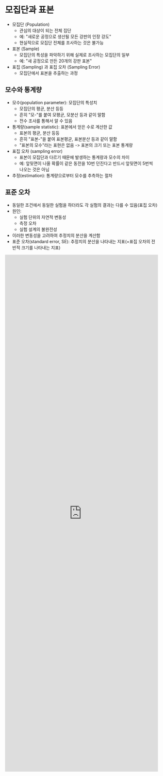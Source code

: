 # 모집단과 표본


  * 모집단 (Population)
      * 관심의 대상이 되는 전체 집단
      * 예: "새로운 공정으로 생산될 모든 강판의 인장 강도"
      * 현실적으로 모집단 전체를 조사하는 것은 불가능
  * 표본 (Sample)
      * 모집단의 특성을 파악하기 위해 실제로 조사하는 모집단의 일부
      * 예: "새 공정으로 만든 20개의 강판 표본"
  * 표집 (Sampling) 과 표집 오차 (Sampling Error)
      * 모집단에서 표본을 추출하는 과정



## 모수와 통계량

* 모수(population parameter): 모집단의 특성치
  * 모집단의 평균, 분산 등등
  * 흔히 "모-"를 붙여 모평균, 모분산 등과 같이 말함
  * 전수 조사를 통해서 알 수 있음
* 통계량(sample statistic): 표본에서 얻은 수로 계산한 값
  * 표본의 평균, 분산 등등
  * 흔히 "표본-"을 붙여 표본평균, 표본분산 등과 같이 말함
  * "표본의 모수"라는 표현은 없음 -> 표본의 크기 또는 표본 통계량
* 표집 오차 (sampling error)
  * 표본이 모집단과 다르기 때문에 발생하는 통계량과 모수의 차이
  * 예: 앞뒷면이 나올 확률이 같은 동전을 10번 던진다고 반드시 앞뒷면이 5번씩 나오는 것은 아님
* 추정(estimation): 통계량으로부터 모수를 추측하는 절차


## 표준 오차

- 동일한 조건에서 동일한 실험을 하더라도 각 실험의 결과는 다를 수 있음(표집 오차)
- 원인:
  - 실험 단위의 자연적 변동성
  - 측정 오차
  - 실험 설계의 불완전성
- 이러한 변동성을 고려하여 추정치의 분산을 계산함
- 표준 오차(standard error, SE): 추정치의 분산을 나타내는 지표(=표집 오차의 전반적 크기를 나타내는 지표)

<iframe src="https://tally.so/embed/w8OvE5?alignLeft=1&hideTitle=1&transparentBackground=1&dynamicHeight=1" loading="lazy" width="100%" height="1700" frameborder="0" marginheight="0" marginwidth="0" title="[DOE] 모집단과 표본"></iframe>
